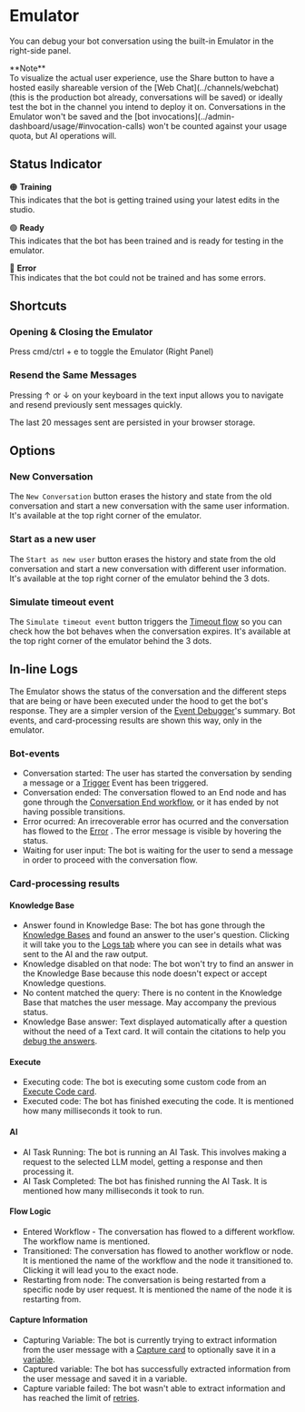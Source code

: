 
# Emulator

You can debug your bot conversation using the built-in Emulator in the right-side panel.

<Callout type="info">
  **Note** <br />
  To visualize the actual user experience, use the Share button to have a hosted easily shareable version of the [Web Chat](../channels/webchat)
  (this is the production bot already, conversations will be saved) or ideally test the bot in the channel you intend to
  deploy it on. Conversations in the Emulator won't be saved and the [bot invocations](../admin-dashboard/usage/#invocation-calls)
  won't be counted against your usage quota, but AI operations will.
</Callout>

## Status Indicator

🟠 **Training**<br/>
This indicates that the bot is getting trained using your latest edits in the studio.

🟢 **Ready**<br/>
This indicates that the bot has been trained and is ready for testing in the emulator.

🔴 **Error**<br/>
This indicates that the bot could not be trained and has some errors.

## Shortcuts

### Opening & Closing the Emulator

Press cmd/ctrl + e to toggle the Emulator (Right Panel)

### Resend the Same Messages

Pressing ↑ or ↓ on your keyboard in the text input allows you to navigate and resend previously sent messages quickly.

<Callout type="info">The last 20 messages sent are persisted in your browser storage.</Callout>

## Options

### New Conversation

The `New Conversation` button erases the history and state from the old conversation and start a new conversation with the same user information. It's available at the top right corner of the emulator.

### Start as a new user

The `Start as new user` button erases the history and state from the old conversation and start a new conversation with different user information. It's available at the top right corner of the emulator behind the 3 dots.

### Simulate timeout event

The `Simulate timeout event` button triggers the [Timeout flow](./workflows/#timeout) so you can check how the bot behaves when the conversation expires. It's available at the top right corner of the emulator behind the 3 dots.

## In-line Logs

The Emulator shows the status of the conversation and the different steps that are being or have been executed under the hood to get the bot's response. They are a simpler version of the [Event Debugger](./event-debugger-logs-json)'s summary. Bot events, and card-processing results are shown this way, only in the emulator.

### Bot-events

- Conversation started: The user has started the conversation by sending a message or a [Trigger](../toolbox/events-triggers) Event has been triggered.
- Conversation ended: The conversation flowed to an End node and has gone through the [Conversation End workflow](./workflows/#conversation-end), or it has ended by not having possible transitions.
- Error ocurred: An irrecoverable error has ocurred and the conversation has flowed to the [Error](./workflows/#end) . The error message is visible by hovering the status.
- Waiting for user input: The bot is waiting for the user to send a message in order to proceed with the conversation flow.

### Card-processing results

#### Knowledge Base

- Answer found in Knowledge Base: The bot has gone through the [Knowledge Bases](../studio/knowledge-base) and found an answer to the user's question. Clicking it will take you to the [Logs tab](./event-debugger-logs-json/#logs) where you can see in details what was sent to the AI and the raw output.
- Knowledge disabled on that node: The bot won't try to find an answer in the Knowledge Base because this node doesn't expect or accept Knowledge questions.
- No content matched the query: There is no content in the Knowledge Base that matches the user message. May accompany the previous status.
- Knowledge Base answer: Text displayed automatically after a question without the need of a Text card. It will contain the citations to help you [debug the answers](./knowledge-base/#debugging).

#### Execute

- Executing code: The bot is executing some custom code from an [Execute Code card](../toolbox/execute-code).
- Executed code: The bot has finished executing the code. It is mentioned how many milliseconds it took to run.

#### AI

- AI Task Running: The bot is running an AI Task. This involves making a request to the selected LLM model, getting a response and then processing it.
- AI Task Completed: The bot has finished running the AI Task. It is mentioned how many milliseconds it took to run.

#### Flow Logic

- Entered Workflow - The conversation has flowed to a different workflow. The workflow name is mentioned.
- Transitioned: The conversation has flowed to another workflow or node. It is mentioned the name of the workflow and the node it transitioned to. Clicking it will lead you to the exact node.
- Restarting from node: The conversation is being restarted from a specific node by user request. It is mentioned the name of the node it is restarting from.

#### Capture Information

- Capturing Variable: The bot is currently trying to extract information from the user message with a [Capture card](../toolbox/capture-information) to optionally save it in a [variable](../studio/variables).
- Captured variable: The bot has successfully extracted information from the user message and saved it in a variable.
- Capture variable failed: The bot wasn't able to extract information and has reached the limit of [retries](../toolbox/capture-information/#retries).
